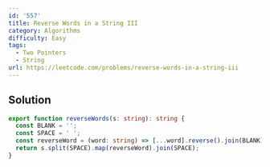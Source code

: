 ```yaml
---
id: '557'
title: Reverse Words in a String III
category: Algorithms
difficulty: Easy
tags:
  - Two Pointers
  - String
url: https://leetcode.com/problems/reverse-words-in-a-string-iii
---
```


## Solution

```typescript showLineNumbers
export function reverseWords(s: string): string {
  const BLANK = '';
  const SPACE = ' ';
  const reverseWord = (word: string) => [...word].reverse().join(BLANK);
  return s.split(SPACE).map(reverseWord).join(SPACE);
}
```
